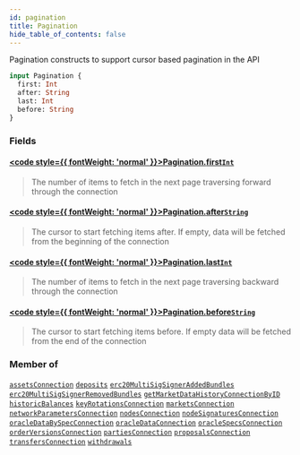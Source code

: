 ```yaml
---
id: pagination
title: Pagination
hide_table_of_contents: false
---
```








Pagination constructs to support cursor based pagination in the API

```graphql
input Pagination {
  first: Int
  after: String
  last: Int
  before: String
}
```


### Fields

#### [<code style={{ fontWeight: 'normal' }}>Pagination.<b>first</b></code>](#)<Bullet />[`Int`](/docs/testnet/graphql/scalars/int) <Badge class="secondary" text="scalar"/>
> The number of items to fetch in the next page traversing forward through the connection
> 

#### [<code style={{ fontWeight: 'normal' }}>Pagination.<b>after</b></code>](#)<Bullet />[`String`](/docs/testnet/graphql/scalars/string) <Badge class="secondary" text="scalar"/>
> The cursor to start fetching items after. If empty, data will be fetched from the beginning of the connection
> 

#### [<code style={{ fontWeight: 'normal' }}>Pagination.<b>last</b></code>](#)<Bullet />[`Int`](/docs/testnet/graphql/scalars/int) <Badge class="secondary" text="scalar"/>
> The number of items to fetch in the next page traversing backward through the connection
> 

#### [<code style={{ fontWeight: 'normal' }}>Pagination.<b>before</b></code>](#)<Bullet />[`String`](/docs/testnet/graphql/scalars/string) <Badge class="secondary" text="scalar"/>
> The cursor to start fetching items before. If empty data will be fetched from the end of the connection
> 



### Member of

[`assetsConnection`](/docs/testnet/graphql/queries/assets-connection)  <Badge class="secondary" text="query"/><Bullet />[`deposits`](/docs/testnet/graphql/queries/deposits)  <Badge class="secondary" text="query"/><Bullet />[`erc20MultiSigSignerAddedBundles`](/docs/testnet/graphql/queries/erc-20-multi-sig-signer-added-bundles)  <Badge class="secondary" text="query"/><Bullet />[`erc20MultiSigSignerRemovedBundles`](/docs/testnet/graphql/queries/erc-20-multi-sig-signer-removed-bundles)  <Badge class="secondary" text="query"/><Bullet />[`getMarketDataHistoryConnectionByID`](/docs/testnet/graphql/queries/get-market-data-history-connection-by-id)  <Badge class="secondary" text="query"/><Bullet />[`historicBalances`](/docs/testnet/graphql/queries/historic-balances)  <Badge class="secondary" text="query"/><Bullet />[`keyRotationsConnection`](/docs/testnet/graphql/queries/key-rotations-connection)  <Badge class="secondary" text="query"/><Bullet />[`marketsConnection`](/docs/testnet/graphql/queries/markets-connection)  <Badge class="secondary" text="query"/><Bullet />[`networkParametersConnection`](/docs/testnet/graphql/queries/network-parameters-connection)  <Badge class="secondary" text="query"/><Bullet />[`nodesConnection`](/docs/testnet/graphql/queries/nodes-connection)  <Badge class="secondary" text="query"/><Bullet />[`nodeSignaturesConnection`](/docs/testnet/graphql/queries/node-signatures-connection)  <Badge class="secondary" text="query"/><Bullet />[`oracleDataBySpecConnection`](/docs/testnet/graphql/queries/oracle-data-by-spec-connection)  <Badge class="secondary" text="query"/><Bullet />[`oracleDataConnection`](/docs/testnet/graphql/queries/oracle-data-connection)  <Badge class="secondary" text="query"/><Bullet />[`oracleSpecsConnection`](/docs/testnet/graphql/queries/oracle-specs-connection)  <Badge class="secondary" text="query"/><Bullet />[`orderVersionsConnection`](/docs/testnet/graphql/queries/order-versions-connection)  <Badge class="secondary" text="query"/><Bullet />[`partiesConnection`](/docs/testnet/graphql/queries/parties-connection)  <Badge class="secondary" text="query"/><Bullet />[`proposalsConnection`](/docs/testnet/graphql/queries/proposals-connection)  <Badge class="secondary" text="query"/><Bullet />[`transfersConnection`](/docs/testnet/graphql/queries/transfers-connection)  <Badge class="secondary" text="query"/><Bullet />[`withdrawals`](/docs/testnet/graphql/queries/withdrawals)  <Badge class="secondary" text="query"/>



